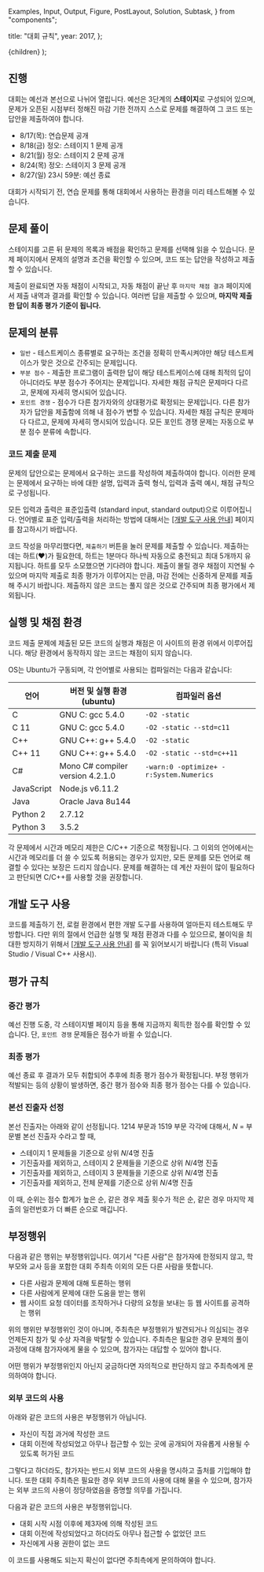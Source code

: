   Examples,
  Input,
  Output,
  Figure,
  PostLayout,
  Solution,
  Subtask,
} from "components";

  title: "대회 규칙",
  year: 2017,
};

  <PostLayout meta={meta}>{children}</PostLayout>
);

## 진행

대회는 예선과 본선으로 나뉘어 열립니다. 예선은 3단계의 **스테이지**로 구성되어 있으며, 문제가 오픈된 시점부터 정해진 마감 기한 전까지 스스로 문제를 해결하여 그 코드 또는 답안을 제출하여야 합니다.

- 8/17(목): 연습문제 공개
- 8/18(금) 정오: 스테이지 1 문제 공개
- 8/21(월) 정오: 스테이지 2 문제 공개
- 8/24(목) 정오: 스테이지 3 문제 공개
- 8/27(일) 23시 59분: 예선 종료

대회가 시작되기 전, 연습 문제를 통해 대회에서 사용하는 환경을 미리 테스트해볼 수 있습니다.

## 문제 풀이

스테이지를 고른 뒤 문제의 목록과 배점을 확인하고 문제를 선택해 읽을 수 있습니다. 문제 페이지에서 문제의 설명과 조건을 확인할 수 있으며, 코드 또는 답안을 작성하고 제출할 수 있습니다.

제출이 완료되면 자동 채점이 시작되고, 자동 채점이 끝난 후 `마지막 채점 결과` 페이지에서 제출 내역과 결과를 확인할 수 있습니다. 여러번 답을 제출할 수 있으며, **마지막 제출한 답이 최종 평가 기준이 됩니다.**

## 문제의 분류

- `일반` - 테스트케이스 종류별로 요구하는 조건을 정확히 만족시켜야만 해당 테스트케이스가 맞은 것으로 간주되는 문제입니다.
- `부분 점수` - 제출한 프로그램이 출력한 답이 해당 테스트케이스에 대해 최적의 답이 아니더라도 부분 점수가 주어지는 문제입니다. 자세한 채점 규칙은 문제마다 다르고, 문제에 자세히 명시되어 있습니다.
- `포인트 경쟁` - 점수가 다른 참가자와의 상대평가로 확정되는 문제입니다. 다른 참가자가 답안을 제출함에 의해 내 점수가 변할 수 있습니다. 자세한 채점 규칙은 문제마다 다르고, 문제에 자세히 명시되어 있습니다. 모든 포인트 경쟁 문제는 자동으로 부분 점수 분류에 속합니다.

### 코드 제출 문제

문제의 답안으로는 문제에서 요구하는 코드를 작성하여 제출하여야 합니다. 이러한 문제는 문제에서 요구하는 바에 대한 설명, 입력과 출력 형식, 입력과 출력 예시, 채점 규칙으로 구성됩니다.

모든 입력과 출력은 표준입출력 (standard input, standard output)으로 이루어집니다. 언어별로 표준 입력/출력을 처리하는 방법에 대해서는 <a href='https://nypc.github.io/2017/notice/tool.html' target='_blank'>[개발 도구 사용 안내]</a> 페이지를 참고하시기 바랍니다.

코드 작성을 마무리했다면, `제출하기` 버튼을 눌러 문제를 제출할 수 있습니다. 제출하는 데는 하트(♥)가 필요한데, 하트는 1분마다 하나씩 자동으로 충전되고 최대 5개까지 유지됩니다. 하트를 모두 소모했으면 기다려야 합니다. 제출이 몰릴 경우 채점이 지연될 수 있으며 마지막 제출로 최종 평가가 이루어지는 만큼, 마감 전에는 신중하게 문제를 제출해 주시기 바랍니다. 제출하지 않은 코드는 풀지 않은 것으로 간주되며 최종 평가에서 제외됩니다.

## 실행 및 채점 환경

코드 제출 문제에 제출된 모든 코드의 실행과 채점은 이 사이트의 환경 위에서 이루어집니다. 해당 환경에서 동작하지 않는 코드는 채점이 되지 않습니다.

OS는 Ubuntu가 구동되며, 각 언어별로 사용되는 컴파일러는 다음과 같습니다:

| 언어       | 버전 및 실행 환경 (ubuntu)       | 컴파일러 옵션                           |
| ---------- | -------------------------------- | --------------------------------------- |
| C          | GNU C: gcc 5.4.0                 | `-O2 -static`                           |
| C 11       | GNU C: gcc 5.4.0                 | `-O2 -static --std=c11`                 |
| C++        | GNU C++: g++ 5.4.0               | `-O2 -static`                           |
| C++ 11     | GNU C++: g++ 5.4.0               | `-O2 -static --std=c++11`               |
| C#         | Mono C# compiler version 4.2.1.0 | `-warn:0 -optimize+ -r:System.Numerics` |
| JavaScript | Node.js v6.11.2                  |                                         |
| Java       | Oracle Java 8u144                |                                         |
| Python 2   | 2.7.12                           |                                         |
| Python 3   | 3.5.2                            |                                         |

각 문제에서 시간과 메모리 제한은 C/C++ 기준으로 책정됩니다.
그 이외의 언어에서는 시간과 메모리를 더 쓸 수 있도록 허용되는 경우가 있지만,
모든 문제를 모든 언어로 해결할 수 있다는 보장은 드리지 않습니다.
문제를 해결하는 데 계산 자원이 많이 필요하다고 판단되면 C/C++를 사용할 것을 권장합니다.

## 개발 도구 사용

코드를 제출하기 전, 로컬 환경에서 편한 개발 도구를 사용하여 얼마든지 테스트해도 무방합니다. 다만 위의 절에서 언급한 실행 및 채점 환경과 다를 수 있으므로, 불이익을 최대한 방지하기 위해서 <a href='https://nypc.github.io/2017/notice/tool.html' target='_blank'>[개발 도구 사용 안내]</a> 를 꼭 읽어보시기 바랍니다 (특히 Visual Studio / Visual C++ 사용시).

## 평가 규칙

### 중간 평가

예선 진행 도중, 각 스테이지별 페이지 등을 통해 지금까지 획득한 점수를 확인할 수 있습니다. 단, `포인트 경쟁` 문제들은 점수가 바뀔 수 있습니다.

### 최종 평가

예선 종료 후 결과가 모두 취합되어 추후에 최종 평가 점수가 확정됩니다. 부정 행위가 적발되는 등의 상황이 발생하면, 중간 평가 점수와 최종 평가 점수는 다를 수 있습니다.

### 본선 진출자 선정

본선 진출자는 아래와 같이 선정됩니다.
1214 부문과 1519 부문 각각에 대해서, $N$ = 부문별 본선 진출자 수라고 할 때,

- 스테이지 1 문제들을 기준으로 상위 $N/4$명 진출
- 기진출자를 제외하고, 스테이지 2 문제들을 기준으로 상위 $N/4$명 진출
- 기진출자를 제외하고, 스테이지 3 문제들을 기준으로 상위 $N/4$명 진출
- 기진출자를 제외하고, 전체 문제를 기준으로 상위 $N/4$명 진출

이 때, 순위는 점수 합계가 높은 순, 같은 경우 제출 횟수가 적은 순, 같은 경우 마지막 제출의 일련번호가 더 빠른 순으로 매깁니다.

## 부정행위

다음과 같은 행위는 부정행위입니다. 여기서 "다른 사람"은 참가자에 한정되지 않고, 학부모와 교사 등을 포함한 대회 주최측 이외의 모든 다른 사람을 뜻합니다.

- 다른 사람과 문제에 대해 토론하는 행위
- 다른 사람에게 문제에 대한 도움을 받는 행위
- 웹 사이트 요청 데이터를 조작하거나 다량의 요청을 보내는 등 웹 사이트를 공격하는 행위

위의 행위만 부정행위인 것이 아니며, 주최측은 부정행위가 발견되거나 의심되는 경우 언제든지 참가 및 수상 자격을 박탈할 수 있습니다. 주최측은 필요한 경우 문제의 풀이 과정에 대해 참가자에게 물을 수 있으며, 참가자는 대답할 수 있어야 합니다.

어떤 행위가 부정행위인지 아닌지 궁금하다면 자의적으로 판단하지 않고 주최측에게 문의하여야 합니다.

### 외부 코드의 사용

아래와 같은 코드의 사용은 부정행위가 아닙니다.

- 자신이 직접 과거에 작성한 코드
- 대회 이전에 작성되었고 아무나 접근할 수 있는 곳에 공개되어 자유롭게 사용될 수 있도록 허가된 코드

그렇다고 하더라도, 참가자는 반드시 외부 코드의 사용을 명시하고 출처를 기입해야 합니다. 또한 대회 주최측은 필요한 경우 외부 코드의 사용에 대해 물을 수 있으며, 참가자는 외부 코드의 사용이 정당하였음을 증명할 의무를 가집니다.

다음과 같은 코드의 사용은 부정행위입니다.

- 대회 시작 시점 이후에 제3자에 의해 작성된 코드
- 대회 이전에 작성되었다고 하더라도 아무나 접근할 수 없었던 코드
- 자신에게 사용 권한이 없는 코드

이 코드를 사용해도 되는지 확신이 없다면 주최측에게 문의하여야 합니다.
